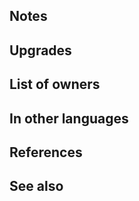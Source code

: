 {{SkillPage Tabs}}{{Weapon Infobox
|tagid=SID_葉の扇＋
|weaponType=Dagger
|might=12
|range=2
|effect=Grants bonus to unit's Atk = total penalties on foe during combat.<br>Effect:【Dagger ７】<br><br>【Dagger ７】<br>After combat, if unit attacked, inflicts Def/Res-７ on target and foes within 2 spaces of target through their next actions.
|cost=300
|exclusive=0
|statModifiers=0,12,0,0,0
|required=Broadleaf Fan
|refinePaths=default
|refineSP=350
|refineMedals=500
|refineStones=50
|properties=
}}
==Notes==
{{BonusesToAtkFoePenalty}}{{IfUnitAttacked}}{{Penalties}}
==Upgrades==
{{Weapon Upgrade List}}
==List of owners==
{{Skill Hero List}}
==In other languages==
{{OtherLanguages
|japanese=葉の扇＋
|german=Palmwedel+
|spanishEU=Aban. tropical +
|spanishLA=Aban. tropical +
|french=Éventail palmier +
|italian=Ventaglio palma+
|chineseTW=葉扇＋
|portuguese=Leque tropical+
}}
==References==
<references/>
==See also==
{{See also skills|cond=Description LIKE '%Grants bonus to unit\'s Atk = total penalties on foe during combat%'|columns=3}}
{{Weapons Navbox}}